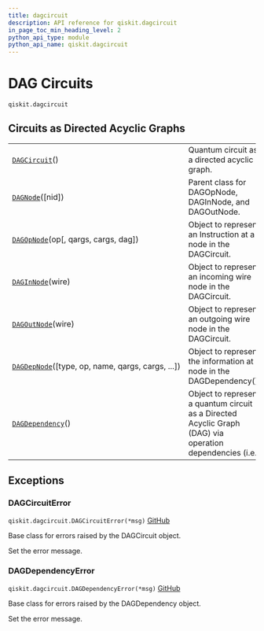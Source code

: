 ```yaml
---
title: dagcircuit
description: API reference for qiskit.dagcircuit
in_page_toc_min_heading_level: 2
python_api_type: module
python_api_name: qiskit.dagcircuit
---
```


<span id="module-qiskit.dagcircuit" />

<span id="qiskit-dagcircuit" />

<span id="dag-circuits-qiskit-dagcircuit" />

# DAG Circuits

<span id="module-qiskit.dagcircuit" />

`qiskit.dagcircuit`

## Circuits as Directed Acyclic Graphs

|                                                                                                                   |                                                                                                          |
| ----------------------------------------------------------------------------------------------------------------- | -------------------------------------------------------------------------------------------------------- |
| [`DAGCircuit`](qiskit.dagcircuit.DAGCircuit "qiskit.dagcircuit.DAGCircuit")()                                     | Quantum circuit as a directed acyclic graph.                                                             |
| [`DAGNode`](qiskit.dagcircuit.DAGNode "qiskit.dagcircuit.DAGNode")(\[nid])                                        | Parent class for DAGOpNode, DAGInNode, and DAGOutNode.                                                   |
| [`DAGOpNode`](qiskit.dagcircuit.DAGOpNode "qiskit.dagcircuit.DAGOpNode")(op\[, qargs, cargs, dag])                | Object to represent an Instruction at a node in the DAGCircuit.                                          |
| [`DAGInNode`](qiskit.dagcircuit.DAGInNode "qiskit.dagcircuit.DAGInNode")(wire)                                    | Object to represent an incoming wire node in the DAGCircuit.                                             |
| [`DAGOutNode`](qiskit.dagcircuit.DAGOutNode "qiskit.dagcircuit.DAGOutNode")(wire)                                 | Object to represent an outgoing wire node in the DAGCircuit.                                             |
| [`DAGDepNode`](qiskit.dagcircuit.DAGDepNode "qiskit.dagcircuit.DAGDepNode")(\[type, op, name, qargs, cargs, ...]) | Object to represent the information at a node in the DAGDependency().                                    |
| [`DAGDependency`](qiskit.dagcircuit.DAGDependency "qiskit.dagcircuit.DAGDependency")()                            | Object to represent a quantum circuit as a Directed Acyclic Graph (DAG) via operation dependencies (i.e. |

## Exceptions

### DAGCircuitError

<span id="qiskit.dagcircuit.DAGCircuitError" />

`qiskit.dagcircuit.DAGCircuitError(*msg)` [GitHub](https://github.com/qiskit/qiskit/tree/stable/0.45/qiskit/dagcircuit/exceptions.py "view source code")

Base class for errors raised by the DAGCircuit object.

Set the error message.

### DAGDependencyError

<span id="qiskit.dagcircuit.DAGDependencyError" />

`qiskit.dagcircuit.DAGDependencyError(*msg)` [GitHub](https://github.com/qiskit/qiskit/tree/stable/0.45/qiskit/dagcircuit/exceptions.py "view source code")

Base class for errors raised by the DAGDependency object.

Set the error message.

